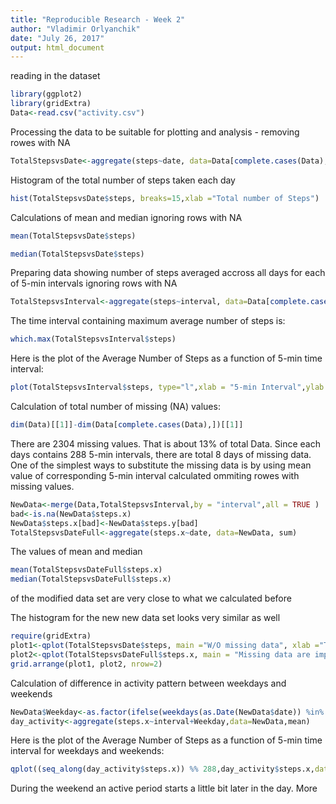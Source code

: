 ---
title: "Reproducible Research - Week 2"
author: "Vladimir Orlyanchik"
date: "July 26, 2017"
output: html_document
---

reading in the dataset
```{r reading, echo=TRUE}
library(ggplot2)
library(gridExtra)
Data<-read.csv("activity.csv")
```

Processing the data to be suitable for plotting and analysis - removing rowes with NA

```{r processing, echo=TRUE }
TotalStepsvsDate<-aggregate(steps~date, data=Data[complete.cases(Data),], sum)
```

Histogram of the total number of steps taken each day

```{r histogram1, echo=TRUE}
hist(TotalStepsvsDate$steps, breaks=15,xlab ="Total number of Steps")
```

Calculations of mean and median ignoring rows with NA

```{r calculations, echo=TRUE}
mean(TotalStepsvsDate$steps)

median(TotalStepsvsDate$steps)

```

Preparing data showing number of steps averaged accross all days for each of 5-min intervals ignoring rows with NA

```{r steps vs interval, echo=TRUE}
TotalStepsvsInterval<-aggregate(steps~interval, data=Data[complete.cases(Data),], mean)
```

The time interval containing maximum average number of steps is:

```{r maximum, echo=TRUE}
which.max(TotalStepsvsInterval$steps)
```

Here is the plot of the Average Number of Steps as a function of 5-min time interval:

```{r time series, echo=TRUE}
plot(TotalStepsvsInterval$steps, type="l",xlab = "5-min Interval",ylab = "Average Number of Steps")
```


Calculation of total number of missing (NA) values:

```{r missing values, echo=TRUE}
dim(Data)[[1]]-dim(Data[complete.cases(Data),])[[1]]
```

There are 2304 missing values. That is about 13% of total Data. Since each days contains 288 5-min intervals, there are total 8 days of missing data. One of the simplest ways to substitute the missing data is by using mean value of corresponding 5-min interval calculated ommiting rowes with missing values.

```{r missing value substitution, echo=TRUE }
NewData<-merge(Data,TotalStepsvsInterval,by = "interval",all = TRUE )
bad<-is.na(NewData$steps.x)
NewData$steps.x[bad]<-NewData$steps.y[bad]
TotalStepsvsDateFull<-aggregate(steps.x~date, data=NewData, sum)
```

The values of mean and median

```{r new mean and median, echo=TRUE}
mean(TotalStepsvsDateFull$steps.x)
median(TotalStepsvsDateFull$steps.x)
```
of the modified data set are very close to what we calculated before

The histogram for the new new data set looks very similar as well

```{r histogram2, echo=TRUE}
require(gridExtra)
plot1<-qplot(TotalStepsvsDate$steps, main ="W/O missing data", xlab ="Total number of Steps")
plot2<-qplot(TotalStepsvsDateFull$steps.x, main = "Missing data are imputed",xlab ="Total number of Steps")
grid.arrange(plot1, plot2, nrow=2)
```

Calculation of difference in activity pattern between weekdays and weekends

```{r weekday-weekend data prep , echo=TRUE}
NewData$Weekday<-as.factor(ifelse(weekdays(as.Date(NewData$date)) %in% c("Monday", "Tuesday", "Wednesday", "Thursday", "Friday"), "weekday", "weekend"))
day_activity<-aggregate(steps.x~interval+Weekday,data=NewData,mean)
```

Here is the plot of the Average Number of Steps as a function of 5-min time interval for weekdays and weekends:

```{r weekday-weekend plot, echo=TRUE}
qplot((seq_along(day_activity$steps.x)) %% 288,day_activity$steps.x,data=day_activity,geom="line", facets=Weekday~., xlab = "5-min Interval", ylab = "Average Number of Steps")
```

During the weekend an active period starts a little bit later in the day. More 
